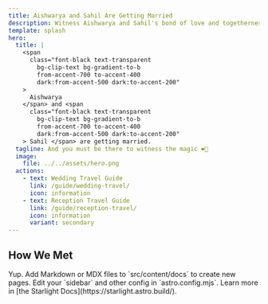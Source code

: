 ```yaml
---
title: Aishwarya and Sahil Are Getting Married
description: Witness Aishwarya and Sahil's bond of love and togetherness become official.
template: splash
hero:
  title: |
    <span
      class="font-black text-transparent
        bg-clip-text bg-gradient-to-b
        from-accent-700 to-accent-400
        dark:from-accent-500 dark:to-accent-200"
    >
      Aishwarya
    </span> and <span
      class="font-black text-transparent
        bg-clip-text bg-gradient-to-b
        from-accent-700 to-accent-400
        dark:from-accent-500 dark:to-accent-200"
    > Sahil </span> are getting married.
  tagline: And you must be there to witness the magic ❤️🎊
  image:
    file: ../../assets/hero.png
  actions:
    - text: Wedding Travel Guide
      link: /guide/wedding-travel/
      icon: information
    - text: Reception Travel Guide
      link: /guide/reception-travel/
      icon: information
      variant: secondary
---
```



## How We Met

<CardGrid stagger>
	<Card title="The first encounters" icon="pencil">
		Yup.
	</Card>
	<Card title="Moving ahead" icon="add-document">
		Add Markdown or MDX files to `src/content/docs` to create new pages.
	</Card>
	<Card title="Sahil's first visit to Nashik" icon="setting">
		Edit your `sidebar` and other config in `astro.config.mjs`.
	</Card>
	<Card title="Rokafied" icon="open-book">
		Learn more in [the Starlight Docs](https://starlight.astro.build/).
	</Card>
</CardGrid>
